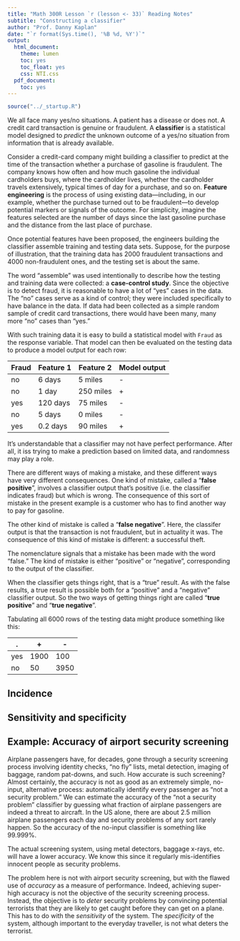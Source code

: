 ```yaml
---
title: "Math 300R Lesson `r (lesson <- 33)` Reading Notes"
subtitle: "Constructing a classifier"
author: "Prof. Danny Kaplan"
date: "`r format(Sys.time(), '%B %d, %Y')`"
output:
  html_document:
    theme: lumen
    toc: yes
    toc_float: yes
    css: NTI.css
  pdf_document:
    toc: yes
---
```


```r
source("../_startup.R")
```

We all face many yes/no situations. A patient has a disease or does not. A credit card transaction is genuine or fraudulent. A **classifier** is a statistical model designed to *predict* the unknown outcome of a yes/no situation from information that is already available. 

Consider a credit-card company might building a classifier to predict at the time of the transaction whether a purchase of gasoline is fraudulent. The company knows how often and how much gasoline the individual cardholders buys, where the cardholder lives, whether the cardholder travels extensively, typical times of day for a purchase, and so on. **Feature engineering** is the process of using existing data---including, in our example, whether the purchase turned out to be fraudulent---to develop potential markers or signals of the outcome. For simplicity, imagine the features selected are the number of days since the last gasoline purchase and the distance from the last place of purchase. 

Once potential features have been proposed, the engineers building the classifier assemble training and testing data sets. Suppose, for the purpose of illustration, that the training data has 2000 fraudulent transactions and 4000 non-fraudulent ones, and the testing set is about the same. 

The word "assemble" was used intentionally to describe how the testing and training data were collected: a **case-control study**. Since the objective is to detect fraud, it is reasonable to have a lot of "yes" cases in the data. The "no" cases serve as a kind of control; they were included specifically to have balance in the data. If data had been collected as a simple random sample of credit card transactions, there would have been many, many more "no" cases than "yes."

With such training data it is easy to build a statistical model with `Fraud` as the response variable. That model can then be evaluated on the testing data to produce a model output for each row:

Fraud | Feature 1 | Feature 2 | Model output
------|-----------|-----------|-------------
no    |  6 days   | 5 miles   |  -
no    |  1 day    | 250 miles |  +
yes   | 120 days  | 75 miles  |  -
no    | 5 days    | 0 miles   |  -
yes   | 0.2 days  | 90 miles  |  +

It's understandable that a classifier may not have perfect performance. After all, it iss trying to make a prediction based on limited data, and randomness may play a role. 

There are different ways of making a mistake, and these different ways  have very different consequences. One kind of mistake, called a "**false positive**", involves a classifier output that's positive (i.e. the classifier indicates fraud) but which is wrong. The consequence of this sort of mistake in the present example is a customer who has to find another way to pay for gasoline.

The other kind of mistake is called a "**false negative**". Here, the classifer output is that the transaction is not fraudulent, but in actuality it was. The consequence of this kind of mistake is different: a successful theft.

The nomenclature signals that a mistake has been made with the word "false." The kind of mistake is either "positive" or "negative", corresponding to the output of the classifier.

When the classifier gets things right, that is a "true" result. As with the false results, a true result is possible both for a "positive" and a "negative" classifier output. So the two ways of getting things right are called "**true positive**" and "**true negative**". 

Tabulating all 6000 rows of the testing data might produce something like this:

.   | +    |  -
----|------|------
yes | 1900 | 100      
no  |   50 | 3950


## Incidence

## Sensitivity and specificity



::: {.callout-note}
## Example: Accuracy of airport security screening 

Airplane passengers have, for decades, gone through a security screening process involving identity checks, "no fly" lists, metal detection, imaging of baggage, random pat-downs, and such. How accurate is such screening? Almost certainly, the accuracy is not as good as an extremely simple, no-input, alternative process: automatically identify every passenger as "not a security problem." We can estimate the accuracy of the "not a security problem" classifier by guessing what fraction of airplane passengers are indeed a threat to aircraft. In the US alone, there are about 2.5 million airplane passengers each day and security problems of any sort rarely happen. So the accuracy of the no-input classifier is something like 99.999%. 

The actual screening system, using metal detectors, baggage x-rays, etc. will have a lower accuracy. We know this since it regularly mis-identifies innocent people as security problems.

The problem here is not with airport security screening, but with the flawed use of *accuracy* as a measure of performance. Indeed, achieving super-high accuracy is not the objective of the security screening process. Instead, the objective is to *deter* security problems by convincing potential terrorists that they are likely to get caught before they can get on a plane. This has to do with the *sensitivity* of the system. The *specificity* of the system, although important to the everyday traveller, is not what deters the terrorist.

:::


